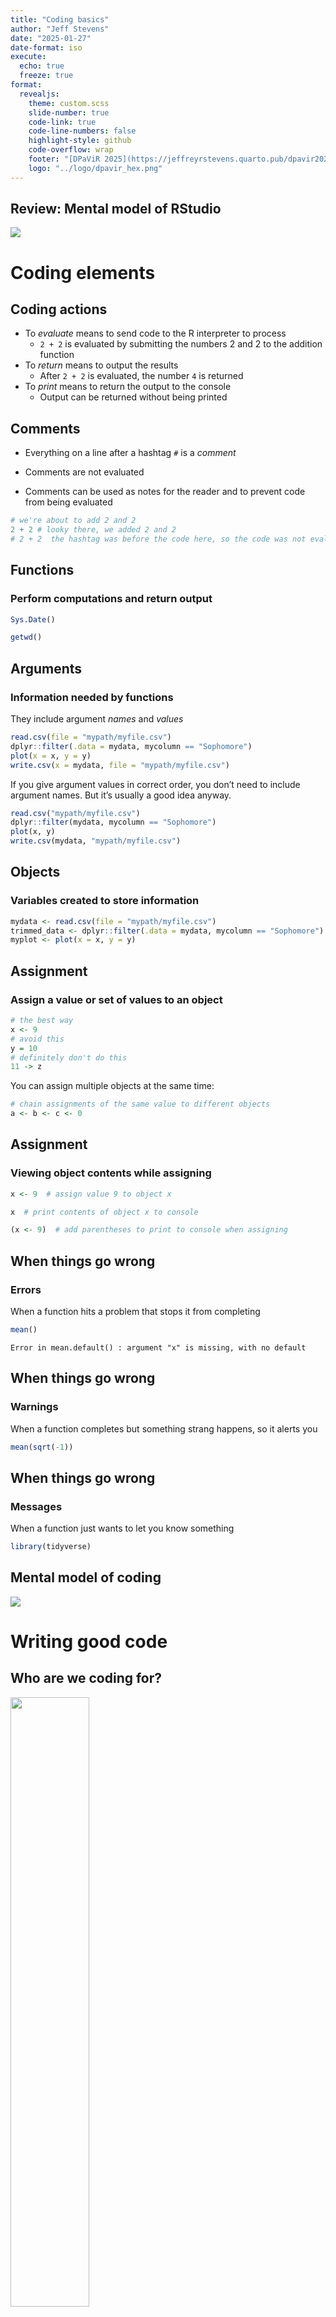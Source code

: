 ```yaml
---
title: "Coding basics"
author: "Jeff Stevens"
date: "2025-01-27"
date-format: iso
execute:
  echo: true
  freeze: true
format:
  revealjs: 
    theme: custom.scss
    slide-number: true
    code-link: true
    code-line-numbers: false
    highlight-style: github
    code-overflow: wrap
    footer: "[DPaViR 2025](https://jeffreyrstevens.quarto.pub/dpavir2025)"
    logo: "../logo/dpavir_hex.png"
---
```


## Review: Mental model of RStudio

![](../images/mentalmodel_rstudio.png){fig-align="center"}

# Coding elements

## Coding actions

::: {.incremental}
* To _evaluate_ means to send code to the R interpreter to process
  - `2 + 2` is evaluated by submitting the numbers 2 and 2 to the addition function
* To _return_ means to output the results
  - After `2 + 2` is evaluated, the number `4` is returned
* To _print_ means to return the output to the console
  - Output can be returned without being printed
:::

## Comments

* Everything on a line after a hashtag `#` is a _comment_

* Comments are not evaluated

* Comments can be used as notes for the reader and to prevent code from being evaluated

```r
# we're about to add 2 and 2
2 + 2 # looky there, we added 2 and 2
# 2 + 2  the hashtag was before the code here, so the code was not evaluated
```

## Functions

### Perform computations and return output
```r
Sys.Date()
```

:::{.fragment}
```r
getwd()
```
:::


## Arguments

### Information needed by functions

:::{.fragment}
They include argument _names_ and _values_

```r
read.csv(file = "mypath/myfile.csv")
dplyr::filter(.data = mydata, mycolumn == "Sophomore")
plot(x = x, y = y)
write.csv(x = mydata, file = "mypath/myfile.csv")
```
:::

:::{.fragment}
:::{.callout-note}
If you give argument values in correct order, you don't need to include argument names. But it's usually a good idea anyway.

```r
read.csv("mypath/myfile.csv")
dplyr::filter(mydata, mycolumn == "Sophomore")
plot(x, y)
write.csv(mydata, "mypath/myfile.csv")
```
:::
:::


## Objects

### Variables created to store information

```r
mydata <- read.csv(file = "mypath/myfile.csv")
trimmed_data <- dplyr::filter(.data = mydata, mycolumn == "Sophomore")
myplot <- plot(x = x, y = y)
```


## Assignment

### Assign a value or set of values to an object

```r
# the best way
x <- 9
# avoid this
y = 10
# definitely don't do this
11 -> z
```

:::{.fragment}
:::{.callout-note}
You can assign multiple objects at the same time:
```r
# chain assignments of the same value to different objects
a <- b <- c <- 0
```
:::
:::


## Assignment

### Viewing object contents while assigning

```r
x <- 9  # assign value 9 to object x
```

:::{.fragment}
```r
x  # print contents of object x to console
```
:::

:::{.fragment}
```r
(x <- 9)  # add parentheses to print to console when assigning
```
:::

## When things go wrong


### Errors

When a function hits a problem that stops it from completing
```r
mean()
```
```
Error in mean.default() : argument "x" is missing, with no default
```


## When things go wrong


### Warnings

When a function completes but something strang happens, so it alerts you

```r
mean(sqrt(-1))
```


## When things go wrong


### Messages

When a function just wants to let you know something

```r
library(tidyverse)
```



## Mental model of coding

![](../images/mentalmodel_coding.png){fig-align="center"}


# Writing good code

## Who are we coding for?

:::{.fragment}
![](../images/coding_audience.png){.absolute width="50%" top="10%" left="50%"}
:::

:::{.incremental}
1. Computer

2. Ourselves

3. Others
:::


## How to write good code

### The Fundamental Theorem of Readability

::: {.fragment}
> Code should be written to minimize the time it would take for someone else to understand it.

- From: [_The Art of Readable Code_](https://learning.oreilly.com/library/view/the-art-of/9781449318482/) by Boswell et al. 2011
:::

## Principles of writing good code

::: {.incremental}
* Write less code
* Avoid repetition
* Use clear syntax
* Use good names
* Use comments
:::

## Coding style: Spacing  {background-image="../images/drake_meme.png" background-size="70%" background-position="71% 75%"}

:::{.drake-upper}
```r
mean1<-mean (x[1,4:10],na.rm=TRUE)+0.5
```
:::
:::{.drake-lower}
```r
mean1 <- mean(x[1, 4:10], na.rm = TRUE) + 0.5
```
:::

## Coding style: Clarity {background-image="../images/drake_meme.png" background-size="70%" background-position="71% 75%"}

:::{.drake-upper}
```r
mean(x, T)
```
:::
:::{.drake-lower}
```r
mean(x, na.rm = TRUE)
```
:::


## Coding style: Indenting {background-image="../images/drake_meme.png" background-size="70%" background-position="71% 75%"}


:::{.drake-upper}
```r
for(i in 1:10) {
for(j in 1:5) {
print(x[i, j])
}
}
```
:::
:::{.drake-lower}
```r
for(i in 1:10) {
  for(j in 1:5) {
    print(x[i, j])
  }
}
```
:::



## Coding style: Line breaks {background-image="../images/drake_meme.png" background-size="70%" background-position="71% 75%"}


:::{.drake-upper}
```r
if (x > 5) {print("Too big!")}
```
:::
:::{.drake-lower}
```r
if (x > 5) {
  print("Too big!")
}
```
:::

## Coding style

[The tidyverse style guide](https://style.tidyverse.org/)

* Use `<-` as assignment operator

* Use space between operators (`*`, `=`, `==`) and after commas

* Do not use space between function and parentheses <!--(except for `if ()`)-->

* Use indents to separate nested components (<kbd>Ctrl/Cmd</kbd>+<kbd>I</kbd>)

* Write out argument names

* Write out `TRUE` and `FALSE`

* Use `"`, not `'`, for quoting text unless it already contains double quotes


# Naming things

## Naming things

### Core principles for naming objects, data columns, files, folders

* Be nice to machines

* Be nice to humans

* Make sorting and searching easy

:::{.aside}
Sources: [Naming things: Jenny Bryan](https://speakerdeck.com/jennybc/how-to-name-files), [Project structure: Danille Navarro](https://slides.djnavarro.net/project-structure)
:::


## Be nice to machines

:::{.incremental}
* avoid spaces, special characters, and accented characters
  - `my_file.R` not `My filé$.R`
* avoid case sensitivity
  - `foo.R` and `Foo.R`
* use consistent, searchable text chunks
  - `expt1_cond2_subj114.csv`
* can't start with a number
:::


##  Be nice to humans

:::{.fragment}
* be descriptive (not `x`) but not too descriptive (`this_is_my_object`)
:::
:::{.fragment}
* separate words (preferably using snake_case)
![](../images/coding_cases_allisonhorst.png){.absolute width="40%" left="78%" top="0%"}
:::
:::{.fragment}
* avoid capital letters (case matters: `a ≠ A`)
:::
:::{.fragment}
* use human readable names that contain **content** (slugs)
  - `prelim_analysis_expt1.R`
:::


##  Make sorting and searching easy

:::{.incremental}
* use ISO 8601 standard for date `YYYY-MM-DD`
* no, really---always use ISO 8601 standard for date!!
* use ISO 8601 dates before or after **slugs**
  - `2021-04-06_prelim_analysis_expt1.Rmd`
  - `prelim_analysis_expt1_2021-04-06.Rmd`
* use padded numbers as prefixes
  - `01_preface.Rmd`
  - `02_introduction.Rmd`
:::
![](../images/perfect_date.jpeg){.absolute width="30%" left="90%" top="0%"}
![](../images/dates_meme.jpeg){.absolute width="30%" left="90%" top="50%"}


## Mental model of coding

![](../images/mentalmodel_coding.png){fig-align="center"}


## Let's code!

[Coding basics](../code/03_coding.html){target="_blank"}
